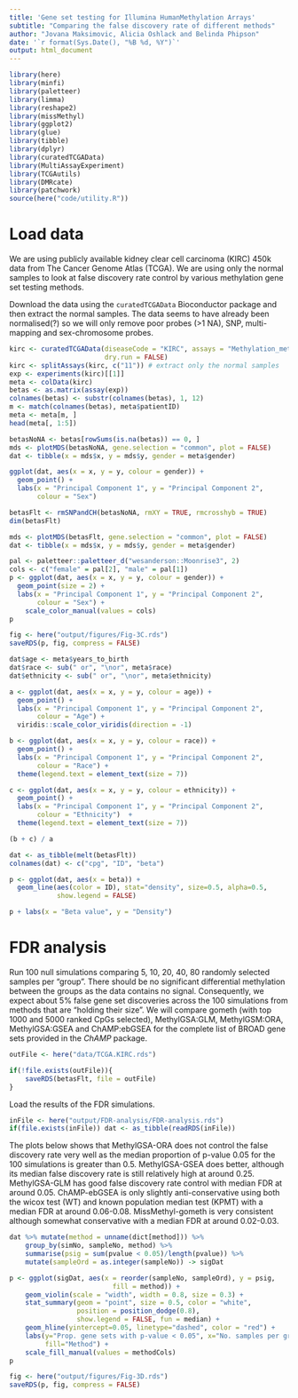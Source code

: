 ```yaml
---
title: 'Gene set testing for Illumina HumanMethylation Arrays'
subtitle: "Comparing the false discovery rate of different methods"
author: "Jovana Maksimovic, Alicia Oshlack and Belinda Phipson"
date: '`r format(Sys.Date(), "%B %d, %Y")`'
output: html_document
---
```


```r
library(here)
library(minfi)
library(paletteer)
library(limma)
library(reshape2)
library(missMethyl)
library(ggplot2)
library(glue)
library(tibble)
library(dplyr)
library(curatedTCGAData)
library(MultiAssayExperiment)
library(TCGAutils)
library(DMRcate)
library(patchwork)
source(here("code/utility.R"))
```

# Load data

We are using publicly available kidney clear cell carcinoma (KIRC) 450k data from The Cancer Genome Atlas (TCGA). We are using only the normal samples to look at false discovery rate control by various methylation gene set testing methods.

Download the data using the `curatedTCGAData` Bioconductor package and then extract the normal samples. The data seems to have already been normalised(?) so we will only remove poor probes (>1 NA), SNP, multi-mapping and sex-chromosome probes. 

```r
kirc <- curatedTCGAData(diseaseCode = "KIRC", assays = "Methylation_methyl450", 
                        dry.run = FALSE)
kirc <- splitAssays(kirc, c("11")) # extract only the normal samples
exp <- experiments(kirc)[[1]]
meta <- colData(kirc)
betas <- as.matrix(assay(exp))
colnames(betas) <- substr(colnames(betas), 1, 12)
m <- match(colnames(betas), meta$patientID)
meta <- meta[m, ]
head(meta[, 1:5])
```

```r
betasNoNA <- betas[rowSums(is.na(betas)) == 0, ]
mds <- plotMDS(betasNoNA, gene.selection = "common", plot = FALSE)
dat <- tibble(x = mds$x, y = mds$y, gender = meta$gender)

ggplot(dat, aes(x = x, y = y, colour = gender)) +
  geom_point() +
  labs(x = "Principal Component 1", y = "Principal Component 2", 
       colour = "Sex")
```

```r
betasFlt <- rmSNPandCH(betasNoNA, rmXY = TRUE, rmcrosshyb = TRUE)
dim(betasFlt)
```

```r
mds <- plotMDS(betasFlt, gene.selection = "common", plot = FALSE)
dat <- tibble(x = mds$x, y = mds$y, gender = meta$gender)

pal <- paletteer::paletteer_d("wesanderson::Moonrise3", 2)
cols <- c("female" = pal[2], "male" = pal[1])
p <- ggplot(dat, aes(x = x, y = y, colour = gender)) +
  geom_point(size = 2) +
  labs(x = "Principal Component 1", y = "Principal Component 2", 
       colour = "Sex") +
    scale_color_manual(values = cols)
p
```

```r
fig <- here("output/figures/Fig-3C.rds")
saveRDS(p, fig, compress = FALSE)
```


```r
dat$age <- meta$years_to_birth
dat$race <- sub(" or", "\nor", meta$race)
dat$ethnicity <- sub(" or", "\nor", meta$ethnicity)

a <- ggplot(dat, aes(x = x, y = y, colour = age)) +
  geom_point() +
  labs(x = "Principal Component 1", y = "Principal Component 2", 
       colour = "Age") +
  viridis::scale_color_viridis(direction = -1)

b <- ggplot(dat, aes(x = x, y = y, colour = race)) +
  geom_point() +
  labs(x = "Principal Component 1", y = "Principal Component 2", 
       colour = "Race") +
  theme(legend.text = element_text(size = 7))

c <- ggplot(dat, aes(x = x, y = y, colour = ethnicity)) +
  geom_point() +
  labs(x = "Principal Component 1", y = "Principal Component 2", 
       colour = "Ethnicity")  +
  theme(legend.text = element_text(size = 7))

(b + c) / a
```

```r
dat <- as_tibble(melt(betasFlt))
colnames(dat) <- c("cpg", "ID", "beta")

p <- ggplot(dat, aes(x = beta)) + 
  geom_line(aes(color = ID), stat="density", size=0.5, alpha=0.5,
            show.legend = FALSE)

p + labs(x = "Beta value", y = "Density")
```

# FDR analysis

Run 100 null simulations comparing 5, 10, 20, 40, 80 randomly selected samples per "group". There should be no significant differential methylation between the groups as the data contains no signal. Consequently, we expect about 5% false gene set discoveries across the 100 simulations from methods that are "holding their size". We will compare gometh (with top 1000 and 5000 ranked CpGs selected), MethylGSA:GLM, MethylGSM:ORA, MethylGSA:GSEA and ChAMP:ebGSEA for the complete list of BROAD gene sets provided in the *ChAMP* package. 

```r
outFile <- here("data/TCGA.KIRC.rds")

if(!file.exists(outFile)){
    saveRDS(betasFlt, file = outFile)
}
```

Load the results of the FDR simulations.

```r
inFile <- here("output/FDR-analysis/FDR-analysis.rds")
if(file.exists(inFile)) dat <- as_tibble(readRDS(inFile))
```

The plots below shows that MethylGSA-ORA does not control the false discovery rate very well as the median proportion of p-value 0.05 for the 100 simulations is greater than 0.5. MethylGSA-GSEA does better, although its median false discovery rate is still relatively high at around 0.25. MethylGSA-GLM has good false discovery rate control with median FDR at around 0.05. ChAMP-ebGSEA is only slightly anti-conservative using both the wicox test (WT) and known population median test (KPMT) with a median FDR at around 0.06-0.08. MissMethyl-gometh is very consistent although somewhat conservative with a median FDR at around 0.02-0.03. 

```r
dat %>% mutate(method = unname(dict[method])) %>%
    group_by(simNo, sampleNo, method) %>% 
    summarise(psig = sum(pvalue < 0.05)/length(pvalue)) %>%
    mutate(sampleOrd = as.integer(sampleNo)) -> sigDat

p <- ggplot(sigDat, aes(x = reorder(sampleNo, sampleOrd), y = psig, 
                          fill = method)) +
    geom_violin(scale = "width", width = 0.8, size = 0.3) + 
    stat_summary(geom = "point", size = 0.5, color = "white",
                 position = position_dodge(0.8),
                 show.legend = FALSE, fun = median) +
    geom_hline(yintercept=0.05, linetype="dashed", color = "red") +
    labs(y="Prop. gene sets with p-value < 0.05", x="No. samples per group",
         fill="Method") +
    scale_fill_manual(values = methodCols)
p
```

```r
fig <- here("output/figures/Fig-3D.rds")
saveRDS(p, fig, compress = FALSE)
```

